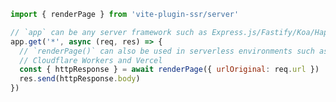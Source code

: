 ```js
import { renderPage } from 'vite-plugin-ssr/server'

// `app` can be any server framework such as Express.js/Fastify/Koa/Hapi/...
app.get('*', async (req, res) => {
  // `renderPage()` can also be used in serverless environments such as
  // Cloudflare Workers and Vercel
  const { httpResponse } = await renderPage({ urlOriginal: req.url })
  res.send(httpResponse.body)
})
```
